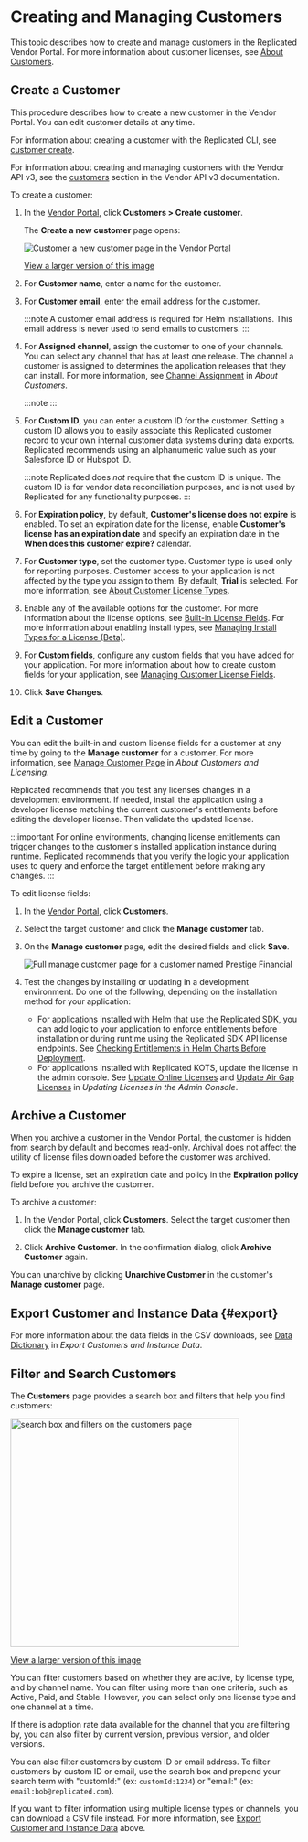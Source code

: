 
# Creating and Managing Customers

This topic describes how to create and manage customers in the Replicated Vendor Portal. For more information about customer licenses, see [About Customers](licenses-about).

## Create a Customer

This procedure describes how to create a new customer in the Vendor Portal. You can edit customer details at any time.

For information about creating a customer with the Replicated CLI, see [customer create](/reference/replicated-cli-customer-create).

For information about creating and managing customers with the Vendor API v3, see the [customers](https://replicated-vendor-api.readme.io/reference/getcustomerentitlements) section in the Vendor API v3 documentation.

To create a customer:

1. In the [Vendor Portal](https://vendor.replicated.com), click **Customers > Create customer**.

   The **Create a new customer** page opens:

   ![Customer a new customer page in the Vendor Portal](/images/create-customer.png)

   [View a larger version of this image](/images/create-customer.png)

1. For **Customer name**, enter a name for the customer.

1. For **Customer email**, enter the email address for the customer.

   :::note
   A customer email address is required for Helm installations. This email address is never used to send emails to customers.
   :::

1. For **Assigned channel**, assign the customer to one of your channels. You can select any channel that has at least one release. The channel a customer is assigned to determines the application releases that they can install. For more information, see [Channel Assignment](licenses-about#channel-assignment) in _About Customers_.

   :::note
   <ChangeChannel/>
   :::

1. For **Custom ID**, you can enter a custom ID for the customer. Setting a custom ID allows you to easily associate this Replicated customer record to your own internal customer data systems during data exports. Replicated recommends using an alphanumeric value such as your Salesforce ID or Hubspot ID.

   :::note
   Replicated does _not_ require that the custom ID is unique. The custom ID is for vendor data reconciliation purposes, and is not used by Replicated for any functionality purposes.
   :::

1. For **Expiration policy**, by default, **Customer's license does not expire** is enabled. To set an expiration date for the license, enable **Customer's license has an expiration date** and specify an expiration date in the **When does this customer expire?** calendar. 

1. For **Customer type**, set the customer type. Customer type is used only for reporting purposes. Customer access to your application is not affected by the type you assign to them. By default, **Trial** is selected. For more information, see [About Customer License Types](licenses-about-types).

1. Enable any of the available options for the customer. For more information about the license options, see [Built-in License Fields](/vendor/licenses-using-builtin-fields). For more information about enabling install types, see [Managing Install Types for a License (Beta)](/vendor/licenses-install-types).

1. For **Custom fields**, configure any custom fields that you have added for your application. For more information about how to create custom fields for your application, see [Managing Customer License Fields](licenses-adding-custom-fields).

1. Click **Save Changes**.

## Edit a Customer

You can edit the built-in and custom license fields for a customer at any time by going to the **Manage customer** for a customer. For more information, see [Manage Customer Page](licenses-about#about-the-manage-customer-page) in _About Customers and Licensing_.
   
Replicated recommends that you test any licenses changes in a development environment. If needed, install the application using a developer license matching the current customer's entitlements before editing the developer license. Then validate the updated license.

:::important
For online environments, changing license entitlements can trigger changes to the customer's installed application instance during runtime. Replicated recommends that you verify the logic your application uses to query and enforce the target entitlement before making any changes.
:::

To edit license fields:

1. In the [Vendor Portal](https://vendor.replicated.com), click **Customers**.

1. Select the target customer and click the **Manage customer** tab.

1. On the **Manage customer** page, edit the desired fields and click **Save**.

   ![Full manage customer page for a customer named Prestige Financial](/images/customer-details.png)

1. Test the changes by installing or updating in a development environment. Do one of the following, depending on the installation method for your application:
    * For applications installed with Helm that use the Replicated SDK, you can add logic to your application to enforce entitlements before installation or during runtime using the Replicated SDK API license endpoints. See [Checking Entitlements in Helm Charts Before Deployment](licenses-reference-helm).
    * For applications installed with Replicated KOTS, update the license in the admin console. See [Update Online Licenses](/enterprise/updating-licenses#update-online-licenses) and [Update Air Gap Licenses](/enterprise/updating-licenses#update-air-gap-licenses) in _Updating Licenses in the Admin Console_.

## Archive a Customer

When you archive a customer in the Vendor Portal, the customer is hidden from search by default and becomes read-only. Archival does not affect the utility of license files downloaded before the customer was archived.

To expire a license, set an expiration date and policy in the **Expiration policy** field before you archive the customer.

To archive a customer:

1. In the Vendor Portal, click **Customers**. Select the target customer then click the **Manage customer** tab.

1. Click **Archive Customer**. In the confirmation dialog, click **Archive Customer** again.

You can unarchive by clicking **Unarchive Customer** in the customer's **Manage customer** page.

## Export Customer and Instance Data {#export}

<Download/>

For more information about the data fields in the CSV downloads, see [Data Dictionary](/vendor/instance-data-export#data-dictionary) in _Export Customers and Instance Data_.
## Filter and Search Customers

The **Customers** page provides a search box and filters that help you find customers:

<img alt="search box and filters on the customers page" src="/images/customers-filter.png" width="400px"/>

[View a larger version of this image](/images/customers-filter.png)

You can filter customers based on whether they are active, by license type, and by channel name. You can filter using more than one criteria, such as Active, Paid, and Stable. However, you can select only one license type and one channel at a time.

If there is adoption rate data available for the channel that you are filtering by, you can also filter by current version, previous version, and older versions.

You can also filter customers by custom ID or email address. To filter customers by custom ID or email, use the search box and prepend your search term with "customId:" (ex: `customId:1234`) or "email:" (ex: `email:bob@replicated.com`).

If you want to filter information using multiple license types or channels, you can download a CSV file instead. For more information, see [Export Customer and Instance Data](#export) above.

